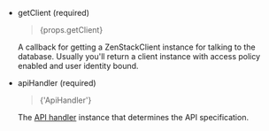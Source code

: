 -   getClient (required)

    <blockquote>{props.getClient}</blockquote>

    A callback for getting a ZenStackClient instance for talking to the database. Usually you'll return a client instance with access policy enabled and user identity bound.

-   apiHandler (required)

    <blockquote>{'ApiHandler'}</blockquote>

    The [API handler](../../service/api-handler/) instance that determines the API specification.
